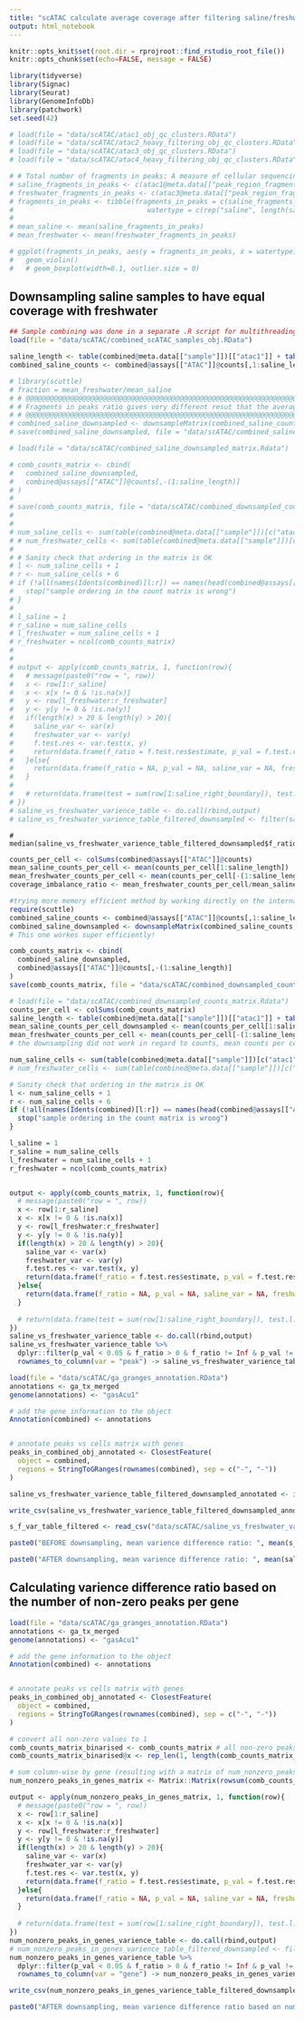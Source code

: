 ```yaml
---
title: "scATAC calculate average coverage after filtering saline/freshwater"
output: html_notebook
---
```


```r
knitr::opts_knit$set(root.dir = rprojroot::find_rstudio_root_file())
knitr::opts_chunk$set(echo=FALSE, message = FALSE)
```

```r
library(tidyverse)
library(Signac)
library(Seurat)
library(GenomeInfoDb)
library(patchwork)
set.seed(42)
```


```r
# load(file = "data/scATAC/atac1_obj_qc_clusters.RData")
# load(file = "data/scATAC/atac2_heavy_filtering_obj_qc_clusters.RData")
# load(file = "data/scATAC/atac3_obj_qc_clusters.RData")
# load(file = "data/scATAC/atac4_heavy_filtering_obj_qc_clusters.RData")
```

```r
# # Total number of fragments in peaks: A measure of cellular sequencing depth / complexity. Cells with very few reads may need to be excluded due to low sequencing depth. Cells with extremely high levels may represent doublets, nuclei clumps, or other artefacts.
# saline_fragments_in_peaks <- c(atac1@meta.data[["peak_region_fragments"]], atac2_heavy_filtering@meta.data[["peak_region_fragments"]])
# freshwater_fragments_in_peaks <- c(atac3@meta.data[["peak_region_fragments"]], atac4_heavy_filtering@meta.data[["peak_region_fragments"]])
# fragments_in_peaks <- tibble(fragments_in_peaks = c(saline_fragments_in_peaks, freshwater_fragments_in_peaks),
#                                 watertype = c(rep("saline", length(saline_fragments_in_peaks)), rep("freshwater", length(freshwater_fragments_in_peaks))))
# 
# mean_saline <- mean(saline_fragments_in_peaks)
# mean_freshwater <- mean(freshwater_fragments_in_peaks)

```

```r
# ggplot(fragments_in_peaks, aes(y = fragments_in_peaks, x = watertype)) +
#   geom_violin() 
#   # geom_boxplot(width=0.1, outlier.size = 0)
```

## Downsampling saline samples to have equal coverage with freshwater


```r
## Sample combining was done in a separate .R script for multithreading utilisation
load(file = "data/scATAC/combined_scATAC_samples_obj.RData")
```

```r
saline_length <- table(combined@meta.data[["sample"]])[["atac1"]] + table(combined@meta.data[["sample"]])[["atac2"]]
combined_saline_counts <- combined@assays[["ATAC"]]@counts[,1:saline_length]
```

```r
# library(scuttle)
# fraction = mean_freshwater/mean_saline
# # @@@@@@@@@@@@@@@@@@@@@@@@@@@@@@@@@@@@@@@@@@@@@@@@@@@@@@@@@@@@@@@@@@@@@@@@@@@@@@
# # Fragments in peaks ratio gives very different resut that the average counts per cell ratio directly from the counts matrix! 
# # @@@@@@@@@@@@@@@@@@@@@@@@@@@@@@@@@@@@@@@@@@@@@@@@@@@@@@@@@@@@@@@@@@@@@@@@@@@@@@
# combined_saline_downsampled <- downsampleMatrix(combined_saline_counts, prop = fraction, bycol=TRUE)
# save(combined_saline_downsampled, file = "data/scATAC/combined_saline_downsampled_matrix.Rdata")
```

```r
# load(file = "data/scATAC/combined_saline_downsampled_matrix.Rdata")
```

```r
# comb_counts_matrix <- cbind(
#   combined_saline_downsampled,
#   combined@assays[["ATAC"]]@counts[,-(1:saline_length)]
# )
# 
# save(comb_counts_matrix, file = "data/scATAC/combined_downsampled_counts_matrix.Rdata")
# 
# 
# num_saline_cells <- sum(table(combined@meta.data[["sample"]])[c("atac1", "atac2")])
# # num_freshwater_cells <- sum(table(combined@meta.data[["sample"]])[c("atac3", "atac4")])
# 
# # Sanity check that ordering in the matrix is OK
# l <- num_saline_cells + 1
# r <- num_saline_cells + 6
# if (!all(names(Idents(combined)[l:r]) == names(head(combined@assays[["ATAC"]]@fragments[[3]]@cells)))){
#   stop("sample ordering in the count matrix is wrong")
# }
# 
# l_saline = 1
# r_saline = num_saline_cells 
# l_freshwater = num_saline_cells + 1
# r_freshwater = ncol(comb_counts_matrix)
# 
# 
# output <- apply(comb_counts_matrix, 1, function(row){
#   # message(paste0("row = ", row))
#   x <- row[1:r_saline]
#   x <- x[x != 0 & !is.na(x)]
#   y <- row[l_freshwater:r_freshwater]
#   y <- y[y != 0 & !is.na(y)]
#   if(length(x) > 20 & length(y) > 20){
#     saline_var <- var(x)
#     freshwater_var <- var(y)
#     f.test.res <- var.test(x, y)
#     return(data.frame(f_ratio = f.test.res$estimate, p_val = f.test.res$p.value, saline_var = saline_var, freshwater_var = freshwater_var))
#   }else{
#     return(data.frame(f_ratio = NA, p_val = NA, saline_var = NA, freshwater_var = NA))
#   }
#   
#   # return(data.frame(test = sum(row[1:saline_right_boundary]), test.l.1 = length(row[1:saline_right_boundary]), test.l.2 = length(row[freshwater_left_boundary:freshwater_right_boundary])))
# })
# saline_vs_freshwater_varience_table <- do.call(rbind,output)
# saline_vs_freshwater_varience_table_filtered_downsampled <- filter(saline_vs_freshwater_varience_table,  p_val < 0.05 & f_ratio > 0 & f_ratio != Inf & p_val != 0)
```

```rmean_s_f_after_downsampling
# median(saline_vs_freshwater_varience_table_filtered_downsampled$f_ratio)
```



```r
counts_per_cell <- colSums(combined@assays[["ATAC"]]@counts)
mean_saline_counts_per_cell <- mean(counts_per_cell[1:saline_length])
mean_freshwater_counts_per_cell <- mean(counts_per_cell[-(1:saline_length)])
coverage_imbalance_ratio <- mean_freshwater_counts_per_cell/mean_saline_counts_per_cell
```



```r
#trying more memory efficient method by working directly on the internal vectors of the dgCMatrix
require(scuttle)
combined_saline_counts <- combined@assays[["ATAC"]]@counts[,1:saline_length]
combined_saline_downsampled <- downsampleMatrix(combined_saline_counts, prop = coverage_imbalance_ratio, bycol=TRUE)
# This one workes super efficiently!

comb_counts_matrix <- cbind(
  combined_saline_downsampled,
  combined@assays[["ATAC"]]@counts[,-(1:saline_length)]
)
save(comb_counts_matrix, file = "data/scATAC/combined_downsampled_counts_matrix.Rdata")
```

```r
# load(file = "data/scATAC/combined_downsampled_counts_matrix.Rdata")
counts_per_cell <- colSums(comb_counts_matrix)
saline_length <- table(combined@meta.data[["sample"]])[["atac1"]] + table(combined@meta.data[["sample"]])[["atac2"]]
mean_saline_counts_per_cell_downsampled <- mean(counts_per_cell[1:saline_length])
mean_freshwater_counts_per_cell <- mean(counts_per_cell[-(1:saline_length)])
# the downsampling did not work in regard to counts, mean counts per cell are different for saline and freshwater
```


```r

num_saline_cells <- sum(table(combined@meta.data[["sample"]])[c("atac1", "atac2")])
# num_freshwater_cells <- sum(table(combined@meta.data[["sample"]])[c("atac3", "atac4")])

# Sanity check that ordering in the matrix is OK
l <- num_saline_cells + 1
r <- num_saline_cells + 6
if (!all(names(Idents(combined)[l:r]) == names(head(combined@assays[["ATAC"]]@fragments[[3]]@cells)))){
  stop("sample ordering in the count matrix is wrong")
}

l_saline = 1
r_saline = num_saline_cells 
l_freshwater = num_saline_cells + 1
r_freshwater = ncol(comb_counts_matrix)


output <- apply(comb_counts_matrix, 1, function(row){
  # message(paste0("row = ", row))
  x <- row[1:r_saline]
  x <- x[x != 0 & !is.na(x)]
  y <- row[l_freshwater:r_freshwater]
  y <- y[y != 0 & !is.na(y)]
  if(length(x) > 20 & length(y) > 20){
    saline_var <- var(x)
    freshwater_var <- var(y)
    f.test.res <- var.test(x, y)
    return(data.frame(f_ratio = f.test.res$estimate, p_val = f.test.res$p.value, saline_var = saline_var, freshwater_var = freshwater_var))
  }else{
    return(data.frame(f_ratio = NA, p_val = NA, saline_var = NA, freshwater_var = NA))
  }
  
  # return(data.frame(test = sum(row[1:saline_right_boundary]), test.l.1 = length(row[1:saline_right_boundary]), test.l.2 = length(row[freshwater_left_boundary:freshwater_right_boundary])))
})
saline_vs_freshwater_varience_table <- do.call(rbind,output)
saline_vs_freshwater_varience_table %>% 
  dplyr::filter(p_val < 0.05 & f_ratio > 0 & f_ratio != Inf & p_val != 0) %>% 
  rownames_to_column(var = "peak") -> saline_vs_freshwater_varience_table_filtered_downsampled

load(file = "data/scATAC/ga_granges_annotation.RData")
annotations <- ga_tx_merged
genome(annotations) <- "gasAcu1"

# add the gene information to the object
Annotation(combined) <- annotations


# annotate peaks vs cells matrix with genes
peaks_in_combined_obj_annotated <- ClosestFeature(
  object = combined,
  regions = StringToGRanges(rownames(combined), sep = c("-", "-"))
)

saline_vs_freshwater_varience_table_filtered_downsampled_annotated <- inner_join(saline_vs_freshwater_varience_table_filtered_downsampled, peaks_in_combined_obj_annotated, by = c("peak" = "query_region"))
```

```r
write_csv(saline_vs_freshwater_varience_table_filtered_downsampled_annotated, file = "data/scATAC/saline_vs_freshwater_varience_table_on_balanced_matrix_based_on_peaks_height_filtered.csv")
```


```r
s_f_var_table_filtered <- read_csv("data/scATAC/saline_vs_freshwater_varience_table_filtered.csv")
```

```r
paste0("BEFORE downsampling, mean varience difference ratio: ", mean(s_f_var_table_filtered$f_ratio))
```


```r
paste0("AFTER downsampling, mean varience difference ratio: ", mean(saline_vs_freshwater_varience_table_filtered_downsampled$f_ratio))
```

## Calculating varience difference ratio based on the number of non-zero peaks per gene




```r
load(file = "data/scATAC/ga_granges_annotation.RData")
annotations <- ga_tx_merged
genome(annotations) <- "gasAcu1"

# add the gene information to the object
Annotation(combined) <- annotations


# annotate peaks vs cells matrix with genes
peaks_in_combined_obj_annotated <- ClosestFeature(
  object = combined,
  regions = StringToGRanges(rownames(combined), sep = c("-", "-"))
)

# convert all non-zero values to 1
comb_counts_matrix_binarised <- comb_counts_matrix # all non-zero peaks set to value 1
comb_counts_matrix_binarised@x <- rep_len(1, length(comb_counts_matrix_binarised@x))

# sum column-wise by gene (resulting with a matrix of num_nonzero_peaks_in_gene vs cells)
num_nonzero_peaks_in_genes_matrix <- Matrix::Matrix(rowsum(comb_counts_matrix_binarised, peaks_in_combined_obj_annotated$gene_id), sparse = TRUE)
```

```r
output <- apply(num_nonzero_peaks_in_genes_matrix, 1, function(row){
  # message(paste0("row = ", row))
  x <- row[1:r_saline]
  x <- x[x != 0 & !is.na(x)]
  y <- row[l_freshwater:r_freshwater]
  y <- y[y != 0 & !is.na(y)]
  if(length(x) > 20 & length(y) > 20){
    saline_var <- var(x)
    freshwater_var <- var(y)
    f.test.res <- var.test(x, y)
    return(data.frame(f_ratio = f.test.res$estimate, p_val = f.test.res$p.value, saline_var = saline_var, freshwater_var = freshwater_var))
  }else{
    return(data.frame(f_ratio = NA, p_val = NA, saline_var = NA, freshwater_var = NA))
  }
  
  # return(data.frame(test = sum(row[1:saline_right_boundary]), test.l.1 = length(row[1:saline_right_boundary]), test.l.2 = length(row[freshwater_left_boundary:freshwater_right_boundary])))
})
num_nonzero_peaks_in_genes_varience_table <- do.call(rbind,output)
# num_nonzero_peaks_in_genes_varience_table_filtered_downsampled <- filter(num_nonzero_peaks_in_genes_varience_table,  p_val < 0.05 & f_ratio > 0 & f_ratio != Inf & p_val != 0)
num_nonzero_peaks_in_genes_varience_table %>% 
  dplyr::filter(p_val < 0.05 & f_ratio > 0 & f_ratio != Inf & p_val != 0) %>% 
  rownames_to_column(var = "gene") -> num_nonzero_peaks_in_genes_varience_table_filtered_downsampled
```

```r
write_csv(num_nonzero_peaks_in_genes_varience_table_filtered_downsampled, file = "data/scATAC/saline_vs_freshwater_varience_table_on_balanced_matrix_with_number_of_peaks_per_gene_filtered.csv")
```

```r
paste0("AFTER downsampling, mean varience difference ratio based on number of nonzero peaks per gene: ", mean(num_nonzero_peaks_in_genes_varience_table_filtered_downsampled$f_ratio)) 
```




